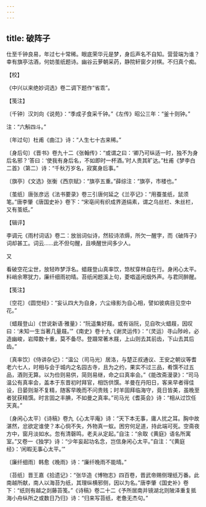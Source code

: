 ```yaml
---
---
---
```

title: 破阵子
---







仕至千钟良易，年过七十常稀。眼底荣华元是梦，身后声名不自知。营营端为谁？　幸有旗亭沽酒，何妨茧纸题诗。幽谷云萝朝采药，静院轩窗夕对棋。不归真个痴。

【校】

《中兴以来绝妙词选》卷二调下题作“省乖”。

【笺注】

〔千钟〕汉刘向《说苑》：“季成子食采千钟。”《左传》昭公三年：“釜十则钟。”

注：“六斛四斗。”

〔年过句〕杜甫《曲江》诗：“人生七十古来稀。”

〔身后句〕《晋书》卷九十二《张翰传》：“或谓之曰：‘卿乃可纵适一时，独不为身后名邪？’答曰：‘使我有身后名，不如即时一杯酒。’时人贵其旷达。”杜甫《梦李白二首》（第二）诗：“千秋万岁名，寂寞身后事。”

〔旗亭〕《文选》张衡《西京赋》：“旗亭五重。”薛综注：“旗亭，市楼也。”

〔茧纸〕唐张彦远《法书要录》卷三引唐何延之《兰亭记》：“用蚕茧纸，鼠须笔。”唐李肇《唐国史补》卷下：“宋亳间有织成界道绢素，谓之乌丝栏、朱丝栏，又有茧纸。”

【辑评】

李调元《雨村词话》卷二：放翁词似诗，然较诗浓缛，所欠一醒字，而《破阵子》词却甚工。词云……此不但句醒，且唤醒世间多少人。





又


看破空花尘世，放轻昨梦浮名。蜡屐登山真率饮，筇杖穿林自在行。身闲心太平。　料峭余寒犹力，廉纤细雨初晴。苔纸闲题溪上句，菱唱遥闲烟外声。与君同醉醒。

【笺注】

〔空花〕《圆觉经》：“妄认四大为自身，六尘缘影为自心相，譬如彼病目见空中花。”

〔蜡屐登山〕《世说新语·雅量》：“阮遥集好屐。或有诣阮，见自吹火蜡屐，因叹曰：‘未知一生当著几量屐。’”《南史》卷十九《谢灵运传》：“（灵运）寻山陟岭，必造幽峻，岩障数十重，莫不备尽。登蹑常著木屐，上山则去其前齿，下山去其后齿。”

〔真率饮〕《侍讲杂记》：“温公（司马光）居洛，与楚正叔通议、王安之朝议等耆老六七人，时相与会于城内之名园古寺，且为之约，果实不过三品，肴馔不过五品，酒则无算。以为俭则易供，简则易继，命之曰真率会。”《能改斋漫录》：“司马温公有真率会，盖本于东晋初时拜官，相饬供馔。羊曼在丹阳日，客来早者得佳设，日晏则渐不复精，随客早晚而不问贵贱；时羊固拜临海守，竟日皆美，虽晚至者犹获精馔。时言固之丰腆，不如曼之真率。”司马光《耆英会》诗：“相从过饮任天真。”

〔身闲心太平〕《诗稿》卷九《心太平庵》诗：“天下本无事，庸人扰之耳。胸中故湛然，忿欲定谁使？本心倘不失，外物真一蚁。困穷何足道，持此端可死。空斋夜方中，窗月淡如水。忽有清磬鸣，老夫从定起。”自注：“余取《黄庭》语名所寓室。”又卷一《独学》诗：“少年妄起功名念，岂信身闲心太平。”自注：“《黄庭经》：‘闲暇无事心太平。’”

〔廉纤细雨〕韩愈《晚雨》诗：“廉纤晚雨不能晴。”

〔苔纸〕晋王嘉《拾遗记》：“张华造《博物志》四百卷，晋武帝赐侧理纸万番。此南越所献，南人以海苔为纸，其理纵横邪侧，因以为名。”唐李肇《国史补》卷下：“纸则有越之剡藤苔笺。”《诗稿》卷二十二《予所居南并镜湖北则陂泽重复抵海小舟纵所之或数日乃归》诗：“归来写苔纸，老惫无杰句。”